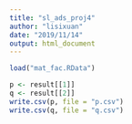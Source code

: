 ```yaml
---
title: "sl_ads_proj4"
author: "lisixuan"
date: "2019/11/14"
output: html_document
---
```

```r
load("mat_fac.RData") 

p <- result[[1]]
q <- result[[2]]
write.csv(p, file = "p.csv")
write.csv(q, file = "q.csv")
```